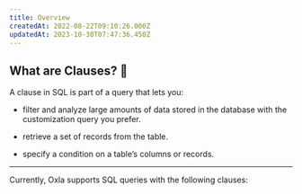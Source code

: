 ```yaml
---
title: Overview
createdAt: 2022-08-22T09:10:26.000Z
updatedAt: 2023-10-30T07:47:36.450Z
---
```


## What are Clauses? 🤔

A clause in SQL is part of a query that lets you:

*   filter and analyze large amounts of data stored in the database with the customization query you prefer.&#x20;

*   retrieve a set of records from the table.

*   specify a condition on a table’s columns or records.

***

Currently, Oxla supports SQL queries with the following clauses:

<CardGroup cols={4}>
  <Card
    title="FROM"
    href="#"
  </Card>
  <Card
    title="WHERE"
    href="#"
  </Card>
  <Card
    title="GROUP BY"
    href="#"
  </Card>
  <Card
    title="HAVING"
    href="#"
  </Card>
  <Card
    title="ORDER BY"
    href="#"
  </Card>
  <Card
    title="LIMIT"
    href="#"
  </Card>
  <Card
    title="OFFSET"
    href="#"
  </Card>
  <Card
    title="Set Operations"
    href="#"
  </Card>
</CardGroup>




